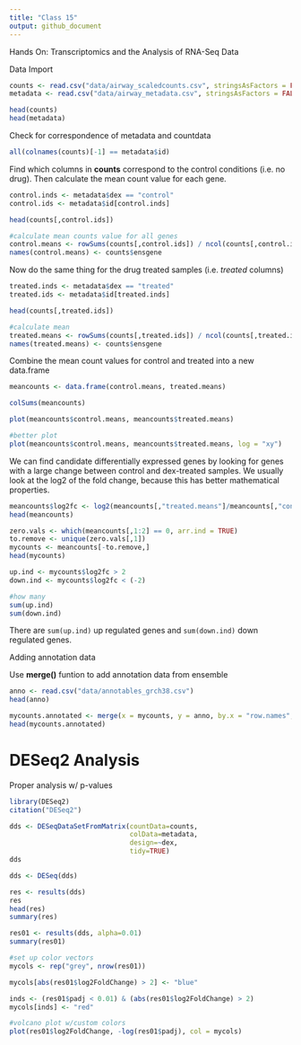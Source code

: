 ```yaml
---
title: "Class 15"
output: github_document
---
```


Hands On: Transcriptomics and the Analysis of RNA-Seq Data

Data Import
```r
counts <- read.csv("data/airway_scaledcounts.csv", stringsAsFactors = FALSE)
metadata <- read.csv("data/airway_metadata.csv", stringsAsFactors = FALSE)
```

```r
head(counts)
head(metadata)
```

Check for correspondence of metadata and countdata
```r
all(colnames(counts)[-1] == metadata$id)
```

Find which columns in **counts** correspond to the control conditions (i.e. no drug). Then calculate the mean count value for each gene.

```r
control.inds <- metadata$dex == "control"
control.ids <- metadata$id[control.inds]

head(counts[,control.ids])
```

```r
#calculate mean counts value for all genes 
control.means <- rowSums(counts[,control.ids]) / ncol(counts[,control.ids])
names(control.means) <- counts$ensgene
```

Now do the same thing for the drug treated samples (i.e. *treated* columns)

```r
treated.inds <- metadata$dex == "treated"
treated.ids <- metadata$id[treated.inds]

head(counts[,treated.ids])
```

```r
#calculate mean
treated.means <- rowSums(counts[,treated.ids]) / ncol(counts[,treated.ids])
names(treated.means) <- counts$ensgene
```

Combine the mean count values for control and treated into a new data.frame

```r
meancounts <- data.frame(control.means, treated.means)
```

```r
colSums(meancounts)
```

```r
plot(meancounts$control.means, meancounts$treated.means)
```

```r
#better plot
plot(meancounts$control.means, meancounts$treated.means, log = "xy")
```

We can find candidate differentially expressed genes by looking for genes with a large change between control and dex-treated samples. We usually look at the log2 of the fold change, because this has better mathematical properties.

```r
meancounts$log2fc <- log2(meancounts[,"treated.means"]/meancounts[,"control.means"])
head(meancounts)
```

```r
zero.vals <- which(meancounts[,1:2] == 0, arr.ind = TRUE)
to.remove <- unique(zero.vals[,1])
mycounts <- meancounts[-to.remove,]
head(mycounts)
```

```r
up.ind <- mycounts$log2fc > 2
down.ind <- mycounts$log2fc < (-2)

#how many
sum(up.ind)
sum(down.ind)
```

There are `sum(up.ind)` up regulated genes and `sum(down.ind)` down regulated genes.

Adding annotation data

Use **merge()** funtion to add annotation data from ensemble
```r
anno <- read.csv("data/annotables_grch38.csv")
head(anno)
```

```r
mycounts.annotated <- merge(x = mycounts, y = anno, by.x = "row.names", by.y = "ensgene")
head(mycounts.annotated)
```

# DESeq2 Analysis 

Proper analysis w/ p-values
```r
library(DESeq2)
citation("DESeq2")
```

```r
dds <- DESeqDataSetFromMatrix(countData=counts, 
                              colData=metadata, 
                              design=~dex, 
                              tidy=TRUE)
dds
```

```r
dds <- DESeq(dds)
```

```r
res <- results(dds)
res
head(res)
summary(res)
```

```r
res01 <- results(dds, alpha=0.01)
summary(res01)
```

```r
#set up color vectors 
mycols <- rep("grey", nrow(res01))

mycols[abs(res01$log2FoldChange) > 2] <- "blue"

inds <- (res01$padj < 0.01) & (abs(res01$log2FoldChange) > 2)
mycols[inds] <- "red"

#volcano plot w/custom colors
plot(res01$log2FoldChange, -log(res01$padj), col = mycols)
```





